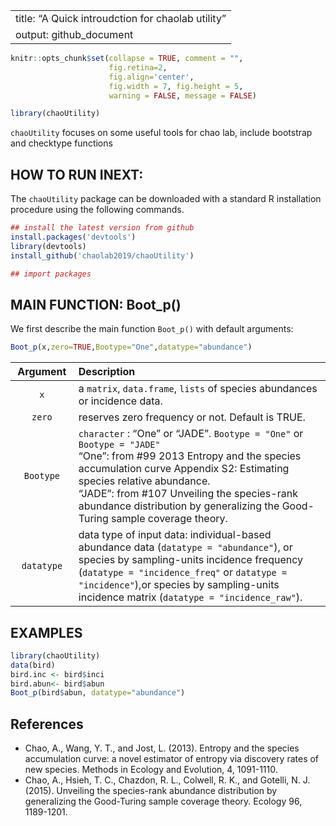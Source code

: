 
---
title: "A Quick introudction for chaolab utility"
output: github_document
---

<!-- README.md is generated from README.Rmd. Please edit that file -->

```r
knitr::opts_chunk$set(collapse = TRUE, comment = "", 
                      fig.retina=2,
                      fig.align='center',
                      fig.width = 7, fig.height = 5,
                      warning = FALSE, message = FALSE)
```

```r
library(chaoUtility)
```
`chaoUtility` focuses on some useful tools for chao lab, include bootstrap and checktype functions

## HOW TO RUN INEXT:
The `chaoUtility` package can be downloaded with a standard R installation procedure using the following commands.

```r
## install the latest version from github
install.packages('devtools')
library(devtools)
install_github('chaolab2019/chaoUtility')

## import packages

```
## MAIN FUNCTION: Boot_p()

We first describe the main function `Boot_p()` with default arguments: 

```r
Boot_p(x,zero=TRUE,Bootype="One",datatype="abundance")
```
<table style="width:100%;">
<colgroup>
<col width="20%">
<col width="80%">
</colgroup>
<thead>
<tr class="header">
<th align="center">Argument</th>
<th align="left">Description</th>
</tr>
</thead>
<tbody>

<tr class="odd">
<td align="center"><code>x</code></td>
<td align="left">a <code>matrix</code>, <code>data.frame</code>, <code>lists</code> of species abundances or incidence data.</td>
</tr>
<tr class="even">
<td align="center"><code>zero</code></td>
<td align="left">reserves zero frequency or not. Default is TRUE.</td>
</tr>
<tr class="odd">
<td align="center"><code>Bootype</code></td>
<td align="left"> <code>character</code> : "One" or "JADE". `Bootype = "One"` or `Bootype = "JADE"` <br> "One": from #99 2013 Entropy and the species accumulation curve Appendix S2: Estimating species relative abundance. <br>"JADE": from #107 Unveiling the species-rank abundance distribution by generalizing the Good-Turing sample coverage theory. </td>
<tr class="even">
<td align="center"><code>datatype</code></td>
<td align="left">data type of input data: individual-based abundance data (`datatype = "abundance"`), or species by sampling-units incidence frequency (`datatype = "incidence_freq"` or `datatype = "incidence"`),or species by sampling-units incidence matrix (`datatype = "incidence_raw"`).</td>

</tbody>
</table>
## EXAMPLES

```r
library(chaoUtility)
data(bird)
bird.inc <- bird$inci
bird.abun<- bird$abun
Boot_p(bird$abun, datatype="abundance")
```
## References
- Chao, A., Wang, Y. T., and Jost, L. (2013). Entropy and the species accumulation curve: a novel estimator of entropy via discovery rates of new species. Methods in Ecology and Evolution, 4, 1091-1110. 
- Chao, A., Hsieh, T. C., Chazdon, R. L., Colwell, R. K., and Gotelli, N. J. (2015). Unveiling the species-rank abundance distribution by generalizing the Good-Turing sample coverage theory. Ecology 96, 1189-1201.
